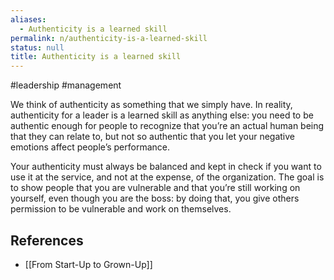 ```yaml
---
aliases:
  - Authenticity is a learned skill
permalink: n/authenticity-is-a-learned-skill
status: null
title: Authenticity is a learned skill
---
```

#leadership #management

We think of authenticity as something that we simply have. In reality, authenticity for a leader is a learned skill as anything else: you need to be authentic enough for people to recognize that you’re an actual human being that they can relate to, but not so authentic that you let your negative emotions affect people’s performance.

Your authenticity must always be balanced and kept in check if you want to use it at the service, and not at the expense, of the organization. The goal is to show people that you are vulnerable and that you’re still working on yourself, even though you are the boss: by doing that, you give others permission to be vulnerable and work on themselves.

## References

- [[From Start-Up to Grown-Up]]

